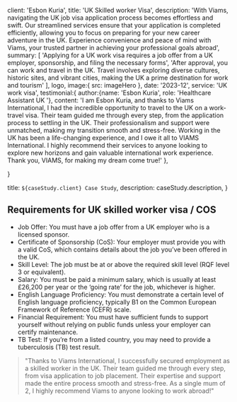 
  client: 'Esbon Kuria',
  title: 'UK Skilled worker Visa',
  description:
    'With Viams, navigating the UK job visa application process becomes effortless and swift. Our streamlined services ensure that your application is completed efficiently, allowing you to focus on preparing for your new career adventure in the UK. Experience convenience and peace of mind with Viams, your trusted partner in achieving your professional goals abroad',
  summary: [
    'Applying for a UK work visa requires a job offer from a UK employer, sponsorship, and filing the necessary forms',
    'After approval, you can work and travel in the UK. Travel involves exploring diverse cultures, historic sites, and vibrant cities, making the UK a prime destination for work and tourism'
  ],
  logo,
  image:{ src: imageHero },
  date: '2023-12',
  service: 'UK work visa',
  testimonial:{
    author:{name: 'Esbon Kuria', role: 'Healthcare Assistant UK '},
    content:
    'I am Esbon Kuria, and thanks to Viams International, I had the incredible opportunity to travel to the UK on a work-travel visa. Their team guided me through every step, from the application process to settling in the UK. Their professionalism and support were unmatched, making my transition smooth and stress-free. Working in the UK has been a life-changing experience, and I owe it all to VIAMS International. I highly recommend their services to anyone looking to explore new horizons and gain valuable international work experience. Thank you, VIAMS, for making my dream come true!'
  },
  
}

  title: `${caseStudy.client} Case Study`,
  description: caseStudy.description,
}

## Requirements for UK skilled worker visa / COS
<ul class="list-disc">
  <li>Job Offer: You must have a job offer from a UK employer who is a licensed sponsor.</li>
  <li>Certificate of Sponsorship (CoS): Your employer must provide you with a valid CoS, which contains details about the job you’ve been offered in the UK.</li>
  <li>Skill Level: The job must be at or above the required skill level (RQF level 3 or equivalent).</li>
  <li>Salary: You must be paid a minimum salary, which is usually at least £26,200 per year or the ‘going rate’ for the job, whichever is higher.</li>
  <li>English Language Proficiency: You must demonstrate a certain level of English language proficiency, typically B1 on the Common European Framework of Reference (CEFR) scale.</li>
  <li>Financial Requirement: You must have sufficient funds to support yourself without relying on public funds unless your employer can certify maintenance.</li>
  <li>TB Test: If you’re from a listed country, you may need to provide a tuberculosis (TB) test result.</li>

</ul>

<Blockquote
  author={{ name: 'Esbon Kuria', role: 'Healthcare Assistant' }}
  image={{ src: imageJennyWilson }}
>
 "Thanks to Viams International, I successfully secured employment as a skilled worker in the UK. Their team guided me through every step, from visa application to job placement. Their expertise and support made the entire process smooth and stress-free. As a single mum of 2, I highly recommend Viams to anyone looking to work abroad!" 
</Blockquote>
 
